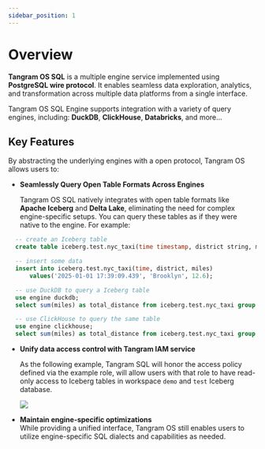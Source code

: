 ```yaml
---
sidebar_position: 1
---
```



# Overview

**Tangram OS SQL** is a multiple engine service implemented using **PostgreSQL wire protocol**. It enables seamless data exploration, analytics, and transformation across multiple data platforms from a single interface.

Tangram OS SQL Engine supports integration with a variety of query engines, including: **DuckDB**, **ClickHouse**, **Databricks**, and more... 

## Key Features

By abstracting the underlying engines with a open protocol, Tangram OS allows users to:

- **Seamlessly Query Open Table Formats Across Engines**

  Tangram OS SQL natively integrates with open table formats like **Apache Iceberg** and **Delta Lake**, eliminating the need for complex engine-specific setups. You can query these tables as if they were native to the engine. For example:

```SQL
  -- create an Iceberg table
  create table iceberg.test.nyc_taxi(time timestamp, district string, miles double);

  -- insert some data 
  insert into iceberg.test.nyc_taxi(time, district, miles) 
      values('2025-01-01 17:39:09.439', 'Brooklyn', 12.6);

  -- use DuckDB to query a Iceberg table
  use engine duckdb;
  select sum(miles) as total_distance from iceberg.test.nyc_taxi group by district;

  -- use ClickHouse to query the same table
  use engine clickhouse;
  select sum(miles) as total_distance from iceberg.test.nyc_taxi group by district;
  ```

- **Unify data access control with Tangram IAM service** 
  
  As the following example, Tangram SQL will honor the access policy defined via the example role, will allow users with that role to have read-only access to Iceberg tables in workspace `demo` and `test` Iceberg database.

  <div style={{ display: "flex", justifyContent: "center" }}>
    <img src={IcebergReadRole} />
  </div>

- **Maintain engine-specific optimizations**   
  While providing a unified interface, Tangram OS still enables users to utilize engine-specific SQL dialects and capabilities as needed.



